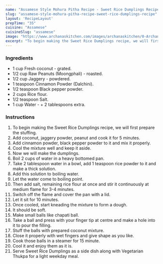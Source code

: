---
name: "Assamese Style Mohura Pitha Recipe - Sweet Rice Dumplings Recipe"
slug: "assamese-style-mohura-pitha-recipe-sweet-rice-dumplings-recipe"
layout: 'RecipeLayout'
prepTime: "35"
cuisine: "Assamese"
cuisineSlug: "assamese"
image: "https://www.archanaskitchen.com/images/archanaskitchen/0-Archanas-Kitchen-Recipes/2017/28-march/Sweet_Rice_Dumplings_Recipe_Mohura_Pitha-1.jpg"
excerpt: "To begin making the Sweet Rice Dumplings recipe, we will first prepare the stuffing"
---

### Ingredients

- 1 cup Fresh coconut - grated.
- 1/2 cup Raw Peanuts (Moongphali) - roasted.
- 1/2 cup Jaggery - powdered.
- 1 teaspoon Cinnamon Powder (Dalchini).
- 1/2 teaspoon Black pepper powder.
- 2 cups Rice flour.
- 1/2 teaspoon Salt.
- 1 cup Water - + 2 tablespoons extra.

### Instructions

1. To begin making the Sweet Rice Dumplings recipe, we will first prepare the stuffing.
1. Add coconut, jaggery powder, peanut and cook it for 5 minutes.
1. Add cinnamon powder, black pepper powder to it and mix it properly.
1. Cool the mixture well and keep it aside.
1. Now we will make the dumplings.
1. Boil 2 cups of water in a heavy bottomed pan.
1. Take 2 tablespoon water in a bowl, add 1 teaspoon rice powder to it and make a thick solution.
1. Add this solution to boiling water.
1. Let the water come to boiling point.
1. Then add salt, remaining rice flour at once and stir it continuously at medium flame for 3-4 minutes.
1. Switch off the flame and cover the pan with a lid.
1. Let it sit for 10 minutes.
1. Once cooled, start kneading the mixture to form a dough.
1. It should be soft.
1. Make small balls like chapati ball.
1. Take a ball and press with your finger tip at centre and make a hole into it to pour the filling.
1. Stuff the balls with prepared coconut mixture.
1. Close it properly with wet fingers and give shape as you like.
1. Cook those balls in a steamer for 15 minute.
1. Cool it and enjoy them as it is.
1. Serve Sweet Rice Dumplings as a side dish along with Vegetarian Thukpa for a light weekday meal.
